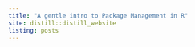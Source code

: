 ```yaml
---
title: "A gentle intro to Package Management in R"
site: distill::distill_website
listing: posts
---
```

